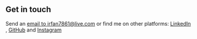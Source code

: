 ## Get in touch

Send an <a target="_blank" href="mailto:irfan7861@live.com">email to irfan7861@live.com</a> or find me on other platforms: <a target="_blank" href="https://in.linkedin.com/in/irfhaque">LinkedIn</a> , <a target="_blank" href="https://www.github.com/irfan7861">GitHub</a> and <a target="_blank" href="https://www.instagram.com/iffi.786/">Instagram</a>


